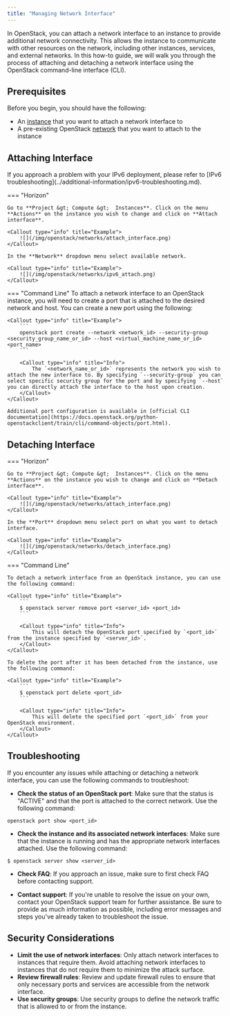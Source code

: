 ```yaml
---
title: "Managing Network Interface"
---
```

In OpenStack, you can attach a network interface to an instance to provide additional network connectivity. This allows the instance to communicate with other resources on the network, including other instances, services, and external networks. In this how-to guide, we will walk you through the process of attaching and detaching a network interface using the OpenStack command-line interface (CLI).

## Prerequisites

Before you begin, you should have the following:

- An [instance](../getting-started/creating-first-infrastructure.md) that you want to attach a network interface to
- A pre-existing OpenStack [network](../how-to-guides/create-networking.md) that you want to attach to the instance

## Attaching Interface

<Callout type="info" title="Info">
    If you approach a problem with your IPv6 deployment, please refer to [IPv6 troubleshooting](../additional-information/ipv6-troubleshooting.md).
</Callout>

=== "Horizon"

    Go to **Project &gt; Compute &gt;  Instances**. Click on the menu **Actions** on the instance you wish to change and click on **Attach interface**.

    <Callout type="info" title="Example">
        ![](/img/openstack/networks/attach_interface.png)
    </Callout>

    In the **Network** dropdown menu select available network.

    <Callout type="info" title="Example">
        ![](/img/openstack/networks/ipv6_attach.png)
    </Callout>

=== "Command Line"
    To attach a network interface to an OpenStack instance, you will need to create a port that is attached to the desired network and host. You can create a new port using the following:

    <Callout type="info" title="Example">
        ```
        openstack port create --network <network_id> --security-group <security_group_name_or_id> --host <virtual_machine_name_or_id> <port_name>
        ```

        <Callout type="info" title="Info">
            The `<network_name_or_id>` represents the network you wish to attach the new interface to. By specifying `--security-group` you can select specific security group for the port and by specifying `--host` you can directly attach the interface to the host upon creation.
        </Callout>
    </Callout>

    Additional port configuration is available in [official CLI documentation](https://docs.openstack.org/python-openstackclient/train/cli/command-objects/port.html).

## Detaching Interface

=== "Horizon"

    Go to **Project &gt; Compute &gt;  Instances**. Click on the menu **Actions** on the instance you wish to change and click on **Detach interface**.

    <Callout type="info" title="Example">
        ![](/img/openstack/networks/attach_interface.png)
    </Callout>

    In the **Port** dropdown menu select port on what you want to detach interface.

    <Callout type="info" title="Example">
        ![](/img/openstack/networks/detach_interface.png)
    </Callout>


=== "Command Line"

    To detach a network interface from an OpenStack instance, you can use the following command:

    <Callout type="info" title="Example">
        ```
        $ openstack server remove port <server_id> <port_id>
        ```

        <Callout type="info" title="Info">
            This will detach the OpenStack port specified by `<port_id>` from the instance specified by `<server_id>`.
        </Callout>
    </Callout>

    To delete the port after it has been detached from the instance, use the following command:

    <Callout type="info" title="Example">
        ```
        $ openstack port delete <port_id>
        ```

        <Callout type="info" title="Info">
            This will delete the specified port `<port_id>` from your OpenStack environment.
        </Callout>
    </Callout>

## Troubleshooting

If you encounter any issues while attaching or detaching a network interface, you can use the following commands to troubleshoot:

- **Check the status of an OpenStack port**: Make sure that the status is "ACTIVE" and that the port is attached to the correct network. Use the following command:

```
openstack port show <port_id>
```

- **Check the instance and its associated network interfaces**: Make sure that the instance is running and has the appropriate network interfaces attached. Use the following command:

```
$ openstack server show <server_id>
```

- **Check FAQ**: If you approach an issue, make sure to first check FAQ before contacting support.

- **Contact support**: If you're unable to resolve the issue on your own, contact your OpenStack support team for further assistance. Be sure to provide as much information as possible, including error messages and steps you've already taken to troubleshoot the issue.

## Security Considerations

- **Limit the use of network interfaces**: Only attach network interfaces to instances that require them. Avoid attaching network interfaces to instances that do not require them to minimize the attack surface.
- **Review firewall rules**: Review and update firewall rules to ensure that only necessary ports and services are accessible from the network interface.
- **Use security groups**: Use security groups to define the network traffic that is allowed to or from the instance.
